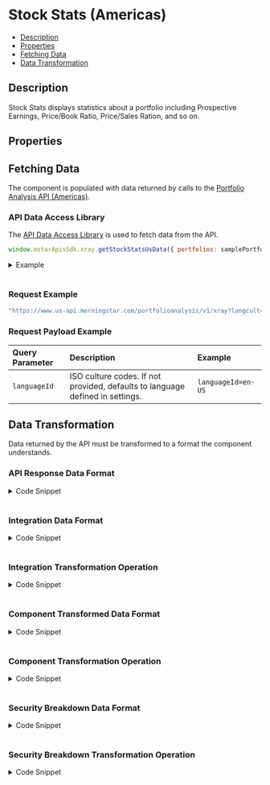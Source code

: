 
<Meta title="StockStats" component={StockStats} />

<style> {
  `
    details {
      padding: 10px;
      font-weight: bold;
      color: white;
      background: #3c3c3c;
    }
    summary {
      font-family: "Nunito Sans","San Francisco",BlinkMacSystemFont,"Segoe UI","Helvetica Neue",Helvetica,Arial,sans-serif;
      cursor: pointer;
    }
    .summary-text {
      padding-left: 5px;
      font-size: 15px;
    }
    .v-application--wrap {
        min-height: 100%
    }
  `}
  
</style>

# Stock Stats (Americas)

- [Description](#description)
- [Properties](#properties)
- [Fetching Data](#fetching-data)
- [Data Transformation](#data-transformation)

## Description
Stock Stats displays statistics about a portfolio including Prospective Earnings, Price/Book Ratio, Price/Sales Ration, and so on.

<Canvas withSource="open" withToolbar>
  <Story id="components-stock-stats--story-details-us"></Story>
</Canvas>

## Properties

<ArgsTable of={StockStats} />

## Fetching Data

The component is populated with data returned by calls to the <a href={PORTFOLIO_ANALYSIS_AMERICAS_URL} target="_blank">Portfolio Analysis API (Americas)</a>.
<!--
- [API Data Access Library](#api-data-access-library)
- [Request Example](#request)
- [Request Payload Example](#request-payload)
-->
### API Data Access Library

The <a href={DATA_ACCESS_LIBRARY} target="_blank">API Data Access Library</a> is used to fetch data from the API.

``` javascript dark
window.mstarApisSdk.xray.getStockStatsUsData({ portfolios: samplePortfolio, languageId: 'en-US' });
```
<details>
  <summary><span class="summary-text">Example</span></summary>

``` javascript dark
const samplePortfolio = {
    name: 'US demo portfolio - weight',
    totalValue: 10000,
    currency: 'USD',
    holdings: [
        {
            securityId: 'FOUSA06OEZ',
            weight: 30,
        },
        {
            securityId: 'FOUSA06IVV',
            weight: 50,
        },
        {
            securityId: 'F00000T770',
            weight: 20,
        },
    ],
    benchmark: {
        type: 'Standard',
        holdings: [
            {
                securityId: 'XIUSA0010V',
                weight: 100,
            },
        ],
    },
};

window.mstarApisSdk.xray.getStockStatsUsData({ portfolios: samplePortfolio, languageId: 'en-US' });
```
</details>
&nbsp;

### Request Example

```javascript dark
"https://www.us-api.morningstar.com/portfolioanalysis/v1/xray?langcult={{languageId}}"

```
### Request Payload Example

| Query Parameter | Description|Example |
| :----------- | :--------| :----------- | 
| `languageId` |	ISO culture codes. If not provided, defaults to language defined in settings. |`languageId=en-US` |


## Data Transformation

Data returned by the API must be transformed to a format the component understands.
<!--
- [API Response Data Format](#api-response-data-format)
- [Integration Data Format](#integration-data-format) 
- [Integration Transformation Operation](#integration-transformation-operation) 
- [Component Transformed Data Format](#component-transformed-data-format) 
- [Component Transformation Operation](#component-transformation-operation)
-->
### API Response Data Format
<details>
  <summary><span class="summary-text">Code Snippet</span></summary>

```json dark
{
    "portfolio": {
        "PriceBook": 1.37375337,
        "PriceCashFlow": 7.43423703,
        "PriceEarnings": 11.19976804,
        "PriceSales": 1.03639848,
        "DebtCapital": 39.98816017,
        "NetMargin": 14.9181137,
        "ROA": 6.77104036,
        "ROE": 18.82830188,
    },
    "benchmark": {
        "PriceBook": 3.51692,
        "PriceCashFlow": 14.63272,
        "PriceEarnings": 18.82176,
        "PriceSales": 2.25043,
        "DebtCapital": 42.25015,
        "NetMargin": 17.71919,
        "ROA": 10.72313,
        "ROE": 29.62747,
    }
}
```
</details>
&nbsp;

### Integration Data Format
<details>
  <summary><span class="summary-text">Code Snippet</span></summary>

```json dark
{
    "portfolio": {
        "prospectiveEarningsYield": 19.46527,
        "prospectiveBookValueYield": 3.0437,
        "prospectiveCashFlowYield": 14.67762,
        "prospectiveRevenueYield": 2.60577,
        "PriceBook": 1.37375337,
        "PriceCashFlow": 7.43423703,
        "PriceEarnings": 11.19976804,
        "PriceSales": 1.03639848,
        "DebtCapital": 39.98816017,
        "NetMargin": 14.9181137,
        "ROA": 6.77104036,
        "ROE": 18.82830188
    },
    "benchmark": {
        "equityWeighting": 93.68134,
        "equityWeightingLong": 93.80115,
        "marketCapital": 140482.39025,
        "prospectiveEarningsYield": 16.06189,
        "prospectiveBookValueYield": 2.69622,
        "prospectiveCashFlowYield": 10.06219,
        "prospectiveRevenueYield": 1.86583,
        "PriceBook": 3.51692,
        "PriceCashFlow": 14.63272,
        "PriceEarnings": 18.82176,
        "PriceSales": 2.25043,
        "DebtCapital": 42.25015,
        "NetMargin": 17.71919,
        "ROA": 10.72313,
        "ROE": 29.62747
    }
}
```
</details>
&nbsp;

### Integration Transformation Operation
<details>
  <summary><span class="summary-text">Code Snippet</span></summary>

```javascript dark
function getStockStatsUsData(xrayData, breakdown) {
    const portfolio = {
        ...get(xrayData, 'priceRatios.Portfolio', {}),
        ...get(xrayData, 'profitability.Portfolio', {}),
    };
    const benchmark = {
        ...get(xrayData, 'priceRatios.Benchmark', {}),
        ...get(xrayData, 'profitability.Benchmark', {}),
    };

    const breakdownData = {};
    if (breakdown?.showBreakdown) {
        const mergedBreakdown = [];
        Object.keys(xrayData).forEach((item) => {
            const data = get(xrayData, item, []);
            mergedBreakdown.push(...getSecurityBreakdownDetails(
                data,
                breakdown.portfolioSecurityReference,
                breakdown.portfolioHoldings,
            ));
        });
        breakdownData.securityBreakdownData = mergedBreakdown;
    }

    return {
        portfolio,
        benchmark,
        breakdownData,
    };
}
```
</details>
&nbsp;

### Component Transformed Data Format
<details>
  <summary><span class="summary-text">Code Snippet</span></summary>

```json dark
[
    {
        "key": "Price/Prospective Earnings",
        "portfolio": 16.59367,
        "benchmark": 15.78044
    },
    {
        "key": "Price/Book Ratio",
        "portfolio": 2.46805,
        "benchmark": 2.81765
    },
    {
        "key": "Price/Sales Ratio",
        "portfolio": 1.95647,
        "benchmark": 1.87912
    },
    {
        "key": "Price/Cash Flow Ratio",
        "portfolio": 12.19094,
        "benchmark": 9.13403
    },
    {
        "key": "'Return on Assets (ROA)",
        "portfolio": 6.77104036,
        "benchmark": 18.82830188
    },
    {
        "key": "Return on Equity (ROE)",
        "portfolio": 10.72313,
        "benchmark": 29.62747
    }
]
```
</details>
&nbsp;

### Component Transformation Operation
<details>
  <summary><span class="summary-text">Code Snippet</span></summary>

```javascript dark
parsedModelData() {
    const { modelData } = this;
    const stockStatisticsData = modelData;
    const keys = Object.keys(this.dataPoints);
    return keys.map((key) => {
        const dataPoint = key;
        return {
            key: this.dataPoints[dataPoint],
            portfolio: this.formatNumber(get(stockStatisticsData.portfolio, `${dataPoint}`, null)),
            benchmark: this.formatNumber(get(stockStatisticsData.benchmark, `${dataPoint}`, null)),
        };
    });
},
```
</details>
&nbsp;

### Security Breakdown Data Format

<details>
  <summary><span class="summary-text">Code Snippet</span></summary>

```json dark
{
  "breakdownData": {
    "securityBreakdownData": [
      {
        "SecurityId": "FOUSA06OEZ",
        "PriceRatiosItem": {
          "PriceBook": 2.38368,
          "PriceCashFlow": 11.48765,
          "PriceEarnings": 15.33507,
          "PriceSales": 1.76719
        },
        "Name": "iShares MSCI ACWI ETF",
        "Weight": 100
      },
      {
        "SecurityId": "FOUSA06OEZ",
        "Analyzed": 99.54196,
        "NotAnalyzed": 0.45804,
        "EquityStyleBreakdownItem": {
          "LargeValue": 20.797,
          "LargeBlend": 35.618,
          "LargeGrowth": 27.749,
          "MidValue": 4.511,
          "MidBlend": 7.547,
          "MidGrowth": 3.6,
          "SmallValue": 0.064,
          "SmallBlend": 0.086,
          "SmallGrowth": 0.028,
          "Unclassified": 0
        },
        "Name": "iShares MSCI ACWI ETF",
        "Weight": 100
      }
    ]
  },
  "securityBreakdown": [
    {
      "securityName": "iShares MSCI ACWI ETF",
      "weight": 30,
      "priceEarnings": "15.34",
      "priceBook": "2.38",
      "roa": "9.60",
      "roe": "26.21",
      "averageMarketCap": "90365.91"
    }
  ],
  "portfolioAnalyzed": [
    {
      "securityName": "iShares MSCI ACWI ETF",
      "analyzedPercent": 99.54,
      "notAnalyzedPercent": 0.46,
      "weight": 100
    },
  ]
}
```
</details>
&nbsp;

### Security Breakdown Transformation Operation

<details>
  <summary><span class="summary-text">Code Snippet</span></summary>

```javascript dark
function getSecurityBreakdownDetails(componentData, securityReference, portfolioHoldings) {
    const breakdown = get(componentData, 'SecurityBreakdown', []);
    return breakdown.map((security) => {
        const currSecurity = security;
        currSecurity.Name = getSecurityDetail(securityReference, currSecurity.SecurityId)?.Name;
        currSecurity.Weight = portfolioHoldings ? getSecurityDetail(
            portfolioHoldings,
            currSecurity.SecurityId,
        )?.PercentAssets : null;
        return currSecurity;
    });
}

function getStockStatsUsData(xrayData, breakdown) {
    const portfolio = {
        ...get(xrayData, 'priceRatios.Portfolio', {}),
        ...get(xrayData, 'profitability.Portfolio', {}),
    };
    const benchmark = {
        ...get(xrayData, 'priceRatios.Benchmark', {}),
        ...get(xrayData, 'profitability.Benchmark', {}),
    };

    const breakdownData = {};
    if (breakdown?.showBreakdown) { // Security Breakdown Data
        const mergedBreakdown = [];
        Object.keys(xrayData).forEach((item) => {
            const data = get(xrayData, item, []);
            mergedBreakdown.push(...getSecurityBreakdownDetails(
                data,
                breakdown.portfolioSecurityReference,
                breakdown.portfolioHoldings,
            ));
        });
        breakdownData.securityBreakdownData = mergedBreakdown;
    }

    return {
        portfolio,
        benchmark,
        breakdownData, // Security Breakdown Data
    };
}
```
</details>